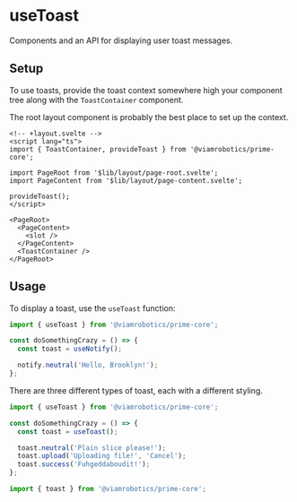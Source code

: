 
<Meta title='APIs/useToast' />

# useToast

Components and an API for displaying user toast messages.

## Setup

To use toasts, provide the toast context somewhere high your component tree along with the `ToastContainer` component.

The root layout component is probably the best place to set up the context.

```svelte
<!-- +layout.svelte -->
<script lang="ts">
import { ToastContainer, provideToast } from '@viamrobotics/prime-core';

import PageRoot from '$lib/layout/page-root.svelte';
import PageContent from '$lib/layout/page-content.svelte';

provideToast();
</script>

<PageRoot>
  <PageContent>
    <slot />
  </PageContent>
  <ToastContainer />
</PageRoot>
```

## Usage

To display a toast, use the `useToast` function:

```ts
import { useToast } from '@viamrobotics/prime-core';

const doSomethingCrazy = () => {
  const toast = useNotify();

  notify.neutral('Hello, Brooklyn!');
};
```

There are three different types of toast, each with a different styling.

```ts
import { useToast } from '@viamrobotics/prime-core';

const doSomethingCrazy = () => {
  const toast = useToast();

  toast.neutral('Plain slice please!');
  toast.upload('Uploading file!', 'Cancel');
  toast.success('Fuhgeddaboudit!');
};
```

```ts
import { toast } from '@viamrobotics/prime-core';
```

<Canvas>
  <Story of={ToastStories.Basic} />
</Canvas>
